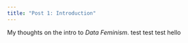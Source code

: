 ```yaml
---
title: "Post 1: Introduction"
---
```


My thoughts on the intro to *Data Feminism*. test test test hello